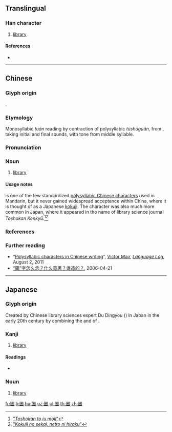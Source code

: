 {{character info/new}}
==Translingual==

===Han character===
{{Han char|rn=31|rad=囗|as=10|sn=13|four=|canj=WLGA|ids=⿴囗書}}

# [[library]]

====References====
* {{Han ref|kx=0220.151|dkj=04829|dj=0452.070|hdz=10724.111|uh=5715|ud=22293}}

----

==Chinese==
{{zh-forms}}

===Glyph origin===
{{bor|zh|ja|-}}.

===Etymology===
Monosyllabic ''tuān'' reading by contraction of polysyllabic ''túshūguǎn,'' from {{m|cmn|圖書館}}, taking initial and final sounds, with tone from middle syllable.

===Pronunciation===
{{zh-pron
|m=tuān,túshūguǎn
|c=
|cat=n
}}

===Noun===
{{zh-noun}}

# {{lb|zh|obscure}} [[library]]

====Usage notes====
{{lang|zh|圕}} is one of the few standardized [[w:Chinese_characters#Polysyllabic_characters|polysyllabic Chinese characters]] used in Mandarin, but it never gained widespread acceptance within China, where it is thought of as a Japanese [[kokuji]]. The character was also much more common in Japan, where it appeared in the name of library science journal {{lang|ja|圕研究}} ''Toshokan Kenkyū''.<ref>[http://hp.vector.co.jp/authors/VA000964/html/tosho.htm "''Toshokan to iu moji''"]</ref><ref>[http://ksbookshelf.com/nozomu-oohara/Nikkei.htm "''Kokuji no sekai, netto ni hiraku''"]</ref>

===References===
<references/>

===Further reading===
* “[http://languagelog.ldc.upenn.edu/nll/?p=3330 Polysyllabic characters in Chinese writing]”, [http://languagelog.ldc.upenn.edu/nll/?author=13 Victor Mair], ''[http://languagelog.ldc.upenn.edu/nll/ Language Log],'' August 2, 2011
* [http://www.singtaonet.com/culture/splend/t20060421_196261.html “圕”字怎么念？什么意思？谁造的？], 2006-04-21

----

==Japanese==

===Glyph origin===
Created by Chinese library sciences expert Du Dingyou ({{lang|ja|杜定友}}) in Japan in the early 20th century by combining the {{m|ja|圖}} and {{m|ja|書}} of {{m|ja|圖書館}}.

===Kanji===
{{ja-kanji|grade=|rs=囗10}}

# {{lb|ja|obscure}} [[library]]

====Readings====
* {{ja-readings|on=[[としょかん]] (toshokan), [[しょ]] (sho)|kun=}}

===Noun===
{{ja-noun|としょかん}}

# [[library]]

[[fr:圕]]
[[li:圕]]
[[hu:圕]]
[[uz:圕]]
[[pl:圕]]
[[th:圕]]
[[zh:圕]]